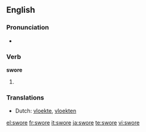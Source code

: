 ==English==

===Pronunciation===
*{{IPA|/'swoɻ/}}

===Verb===
'''swore'''

# {{past tense of| to [[swear]]}}

===Translations===
*Dutch: [[vloekte]], [[vloekten]]

[[el:swore]]
[[fr:swore]]
[[it:swore]]
[[ja:swore]]
[[te:swore]]
[[vi:swore]]